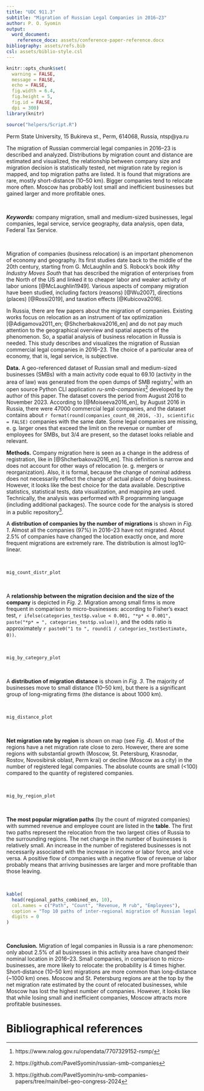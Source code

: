 ```yaml
---
title: "UDC 911.3"
subtitle: "Migration of Russian Legal Companies in 2016–23"
author: P. O. Syomin
output: 
  word_document:
    reference_docx: assets/conference-paper-reference.docx
bibliography: assets/refs.bib
csl: assets/biblio-style.csl
---
```


```r
knitr::opts_chunk$set(
  warning = FALSE, 
  message = FALSE, 
  echo = FALSE, 
  fig.width = 6.4, 
  fig.height = 5,
  fig.id = FALSE,
  dpi = 300)
library(knitr)
```

```r
source("helpers/Script.R")
```

<div custom-style="Date">

Perm State University, 15 Bukireva st., Perm, 614068, Russia, ntsp\@ya.ru

</div>

<div custom-style="Abstract">

The migration of Russian commercial legal companies in 2016–23 is described and analyzed. Distributions by migration count and distance are estimated and visualized, the relationship between company size and migration decision is statistically tested, net migration rate by region is mapped, and top migration paths are listed. It is found that migrations are rare, mostly short-distance (10–50 km). Bigger companies tend to relocate more often. Moscow has probably lost small and inefficient businesses but gained larger and more profitable ones.

<br>

***Keywords:*** company migration, small and medium-sized businesses, legal companies, legal service, service geography, data analysis, open data, Federal Tax Service.

</div>

<br>

Migration of companies (business relocation) is an important phenomenon of economy and geography. Its first studies date back to the middle of the 20th century, starting from G. McLaughlin and S. Robock's book *Why Industry Moves South* that has described the migration of enterprises from the North of the US and linked it to cheaper labor and weaker activity of labor unions [@McLaughlin1949]. Various aspects of company migration have been studied, including factors (reasons) [@Wu2007], directions (places) [@Rossi2019], and taxation effects [@Kubicova2016].

In Russia, there are few papers about the migration of companies. Existing works focus on relocation as an instrument of tax optimization [@Adigamova2011_en; @Shcherbakova2016_en] and do not pay much attention to the geographical overview and spatial aspects of the phenomenon. So, a spatial analysis of business relocation in Russia is needed. This study describes and visualizes the migration of Russian commercial legal companies in 2016–23. The choice of a particular area of economy, that is, legal service, is subjective.

**Data.** A geo-referenced dataset of Russian small and medium-sized businesses (SMBs) with a main activity code equal to 69.10 (activity in the area of law) was generated from the open dumps of SMB registry[^1] with an open source Python CLI application *ru-smb-companies*[^2] developed by the author of this paper. The dataset covers the period from August 2016 to November 2023. According to [@Moiseeva2016_en], by August 2016 in Russia, there were 47000 commercial legal companies, and the dataset contains about `r format(round(companies_count_08_2016, -3), scientific = FALSE)` companies with the same date. Some legal companies are missing, e. g. larger ones that exceed the limit on the revenue or number of employees for SMBs, but 3/4 are present, so the dataset looks reliable and relevant.

[^1]: https://www.nalog.gov.ru/opendata/7707329152-rsmp/
[^2]: https://github.com/PavelSyomin/russian-smb-companies

**Methods.** Company migration here is seen as a change in the address of registration, like in [@Shcherbakova2016_en]. This definition is narrow and does not account for other ways of relocation (e. g. mergers or reorganization). Also, it is formal, because the change of nominal address does not necessarily reflect the change of actual place of doing business. However, it looks like the best choice for the data available. Descriptive statistics, statistical tests, data visualization, and mapping are used. Technically, the analysis was performed with R programming language (including additional packages). The source code for the analysis is stored in a public repository[^3].

[^3]: https://github.com/PavelSyomin/ru-smb-companies-papers/tree/main/bel-geo-congress-2024

A **distribution of companies by the number of migrations** is shown in *Fig. 1*. Almost all the companies (97%) in 2016–23 have not migrated. About 2.5% of companies have changed the location exactly once, and more frequent migrations are extremely rare. The distribution is almost log10-linear.

<br>

```r
mig_count_distr_plot
```

<br>

A **relationship between the migration decision and the size of the company** is depicted in *Fig. 2*. Migration among small firms is more frequent in comparison to micro-businesses: according to Fisher's exact test, `r ifelse(categories_test$p.value < 0.001, "*p* < 0.001", paste("*p* = ", categories_test$p.value))`, and the odds ratio is approximately `r paste0("1 to ", round(1 / categories_test$estimate, 0))`.

<br>

```r
mig_by_category_plot
```

<br>

A **distribution of migration distance** is shown in *Fig. 3*. The majority of businesses move to small distance (10–50 km), but there is a significant group of long-migrating firms (the distance is about 1000 km).

<br>

```r
mig_distance_plot
```

<br>

**Net migration rate by region** is shown on map (see *Fig. 4*). Most of the regions have a net migration rate close to zero. However, there are some regions with substantial growth (Moscow, St. Petersburg, Krasnodar, Rostov, Novosibirsk oblast, Perm krai) or decline (Moscow as a city) in the number of registered legal companies. The absolute counts are small (<100) compared to the quantity of registered companies.

<br>

```r
mig_by_region_plot
```

<br>

**The most popular migration paths** (by the count of migrated companies) with summed revenue and employee count are listed in the **table**. The first two paths represent the relocation from the two largest cities of Russia to the surrounding regions. The net change in the number of businesses is relatively small. An increase in the number of registered businesses is not necessarily associated with the increase in income or labor force, and vice versa. A positive flow of companies with a negative flow of revenue or labor probably means that arriving businesses are larger and more profitable than those leaving.

<br>

```r
kable(
  head(regional_paths_combined_en, 10),
  col.names = c("Path", "Count", "Revenue, M rub", "Employees"),
  caption = "Top 10 paths of inter-regional migration of Russian legal companies in 2016–23",
  digits = 0
)
```

<br>

**Conclusion.** Migration of legal companies in Russia is a rare phenomenon: only about 2.5% of all businesses in this activity area have changed their nominal location in 2016–23. Small companies, in comparison to micro-businesses, are more likely to relocate: the probability is 4 times higher. Short-distance (10–50 km) migrations are more common than long-distance (~1000 km) ones. Moscow and St. Petersburg regions are at the top by the net migration rate estimated by the count of relocated businesses, while Moscow has lost the highest number of companies. However, it looks like that while losing small and inefficient companies, Moscow attracts more profitable businesses.

# Bibliographical references

<div id="refs"></div>
